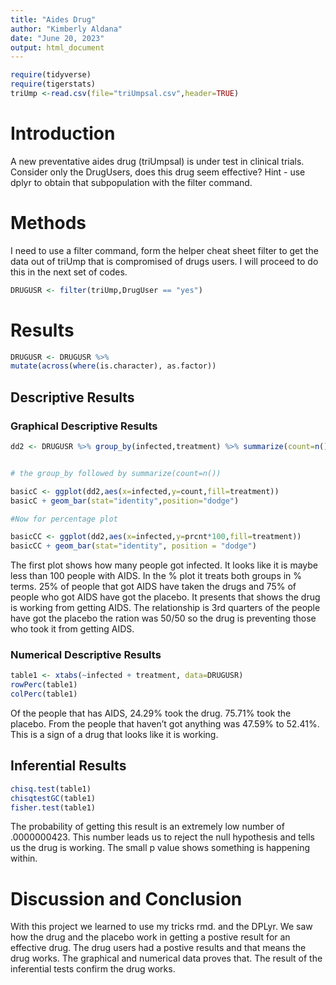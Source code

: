 ```yaml
---
title: "Aides Drug"
author: "Kimberly Aldana"
date: "June 20, 2023"
output: html_document
---
```


```r
require(tidyverse)
require(tigerstats)
triUmp <-read.csv(file="triUmpsal.csv",header=TRUE)
```


# Introduction

<!--In this section you explain what you are trying to show.  Where did the data come from?  What is the research or other question you are trying to answer?.  If you skimp in this section expect to be marked down in your grade. Paint a picture of the project a couple of paragraphs is expected!-->

A new  preventative aides drug (triUmpsal) is under test in clinical trials. Consider only the DrugUsers, does this drug seem effective?  Hint - use dplyr to obtain that subpopulation with the filter command.

# Methods

<!--Decide on your methods:  use "variable analysis" or other appropriate descriptors.  Make sure to choose at least one graphical method and at least one numerical method. Discuss what data manipulations may be needed for example subsetting or other binning procedures and what sort of graphical displays and inferential tools will be used!-->

I need to use a filter command, form the helper cheat sheet filter to get the data out of triUmp that
is compromised of drugs users. I will proceed to do this in the next set of codes.

```r
DRUGUSR <- filter(triUmp,DrugUser == "yes")
```


# Results

<!--Divide this section into two sub-sections:  One for your descriptive  results and one for your inferential results.!-->

```r
DRUGUSR <- DRUGUSR %>%
mutate(across(where(is.character), as.factor))
```




## Descriptive Results

### Graphical Descriptive Results

<!--Graphical results here.  Make sure to show your code.  Provide appropriate labels for axes, giving units if possible, and provide a good title for the graph, too.  Use the graphical results to describe the patterns if any that exist in the data as focused toward the research question. Bottom line is to explain the features of the graph that are relevant to conforming or departing to what is expected by your null hypothesis !-->

```r
dd2 <- DRUGUSR %>% group_by(infected,treatment) %>% summarize(count=n()) %>% mutate(prcnt=count/sum(count))


# the group_by followed by summarize(count=n())

basicC <- ggplot(dd2,aes(x=infected,y=count,fill=treatment))
basicC + geom_bar(stat="identity",position="dodge")

#Now for percentage plot

basicCC <- ggplot(dd2,aes(x=infected,y=prcnt*100,fill=treatment)) 
basicCC + geom_bar(stat="identity", position = "dodge")
```

The first plot shows how many people got infected. It looks like it is maybe less than 100 people with AIDS. In the % plot it treats both groups in % terms. 25% of people that got AIDS have taken the drugs and 75% of people who got AIDS have got the placebo. It presents that shows the drug is working from getting AIDS. The relationship is 3rd quarters of the people have got the placebo the ration was 50/50 so the drug is preventing those who took it from getting AIDS.



### Numerical Descriptive Results

<!--Numerical results go here. Use the numerical results to describe the patterns if any that exist in the data as focused toward the research question!-->


```r
table1 <- xtabs(~infected + treatment, data=DRUGUSR)
rowPerc(table1)
colPerc(table1)
```

  Of the people that has AIDS, 24.29% took the drug. 75.71% took the placebo. From the people that haven't got anything was 47.59% to 52.41%. This is a sign of a drug that looks like it is working.


## Inferential Results

<!--State hypothesis clearly.  Make sure your discussion of the inferential test covers all the aspects that the test output produces, such as test statistic, p-value etc.  Make a decision about the null hypothesis, explain the assumptions on which the selected test/procedure was based, and why the chosen procedure satisfys the assumptions and is appropriate to answer the research question!-->

```r
chisq.test(table1)
chisqtestGC(table1)
fisher.test(table1)
```

The probability of getting this result is an extremely low number of .0000000423. This number leads us to reject the null hypothesis and tells us the drug is working. The small p value shows something is happening within.





# Discussion and Conclusion

 With this project we learned to use my tricks rmd. and the DPLyr. We saw how the drug and the placebo work in getting a postive result for an effective drug. The drug users had a postive results and that means the drug works. The graphical and numerical data proves that. The result of the inferential tests confirm the drug works. 





<!--Discussion and conclusion here.  If you found a relationship be sure to consider whether the relationship occurs because one of the variavbles causes the other, or whether they perhasps are related for some other reason.  Watch the chapter 6 videos from the GeorgeTown videos collection.!-->
